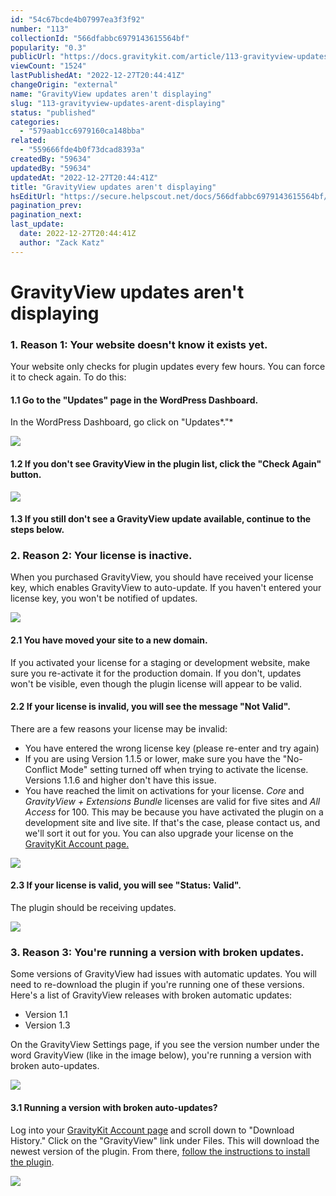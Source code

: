 ```yaml
---
id: "54c67bcde4b07997ea3f3f92"
number: "113"
collectionId: "566dfabbc6979143615564bf"
popularity: "0.3"
publicUrl: "https://docs.gravitykit.com/article/113-gravityview-updates-arent-displaying"
viewCount: "1524"
lastPublishedAt: "2022-12-27T20:44:41Z"
changeOrigin: "external"
name: "GravityView updates aren't displaying"
slug: "113-gravityview-updates-arent-displaying"
status: "published"
categories: 
  - "579aab1cc6979160ca148bba"
related: 
  - "559666fde4b0f73dcad8393a"
createdBy: "59634"
updatedBy: "59634"
updatedAt: "2022-12-27T20:44:41Z"
title: "GravityView updates aren't displaying"
hsEditUrl: "https://secure.helpscout.net/docs/566dfabbc6979143615564bf/article/54c67bcde4b07997ea3f3f92"
pagination_prev: 
pagination_next: 
last_update:
  date: 2022-12-27T20:44:41Z
  author: "Zack Katz"
---
```


# GravityView updates aren't displaying



### 1. Reason 1: Your website doesn't know it exists yet.

Your website only checks for plugin updates every few hours. You can force it to check again. To do this:

#### 1.1 Go to the "Updates" page in the WordPress Dashboard.

In the WordPress Dashboard, go click on "Updates*."*

![](https://www.gravitykit.com/wp-content/uploads/2018/01/go-to-the-updates-page.png?1438983741)

#### 1.2 If you don't see GravityView in the plugin list, click the "Check Again" button.

![](https://www.gravitykit.com/wp-content/uploads/2018/01/if-you-don-t-see-gravityview-in-the-plugin-list-click-the-check-again-button.png?1438983743)

#### 1.3 If you still don't see a GravityView update available, continue to the steps below.

### 2. Reason 2: Your license is inactive.

When you purchased GravityView, you should have received your license key, which enables GravityView to auto-update. If you haven't entered your license key, you won't be notified of updates.

![](https://www.gravitykit.com/wp-content/uploads/2018/01/reason-2-your-license-is-inactive.png?1438983743)

#### 2.1 You have moved your site to a new domain.

If you activated your license for a staging or development website, make sure you re-activate it for the production domain. If you don't, updates won't be visible, even though the plugin license will appear to be valid.

#### 2.2 If your license is invalid, you will see the message "Not Valid".

There are a few reasons your license may be invalid:

- You have entered the wrong license key (please re-enter and try again)
- If you are using Version 1.1.5 or lower, make sure you have the "No-Conflict Mode" setting turned off when trying to activate the license. Versions 1.1.6 and higher don't have this issue.
- You have reached the limit on activations for your license. *Core* and *GravityView + Extensions Bundle* licenses are valid for five sites and *All Access* for 100. This may be because you have activated the plugin on a development site and live site. If that's the case, please contact us, and we'll sort it out for you. You can also upgrade your license on the [GravityKit Account page.](https://www.gravitykit.com/account/)

![](https://www.gravitykit.com/wp-content/uploads/2018/01/if-your-license-is-invalid-you-will-see-the-message-not-valid-.png?1438983744)

#### 2.3 If your license is valid, you will see "Status: Valid".

The plugin should be receiving updates.

![](https://www.gravitykit.com/wp-content/uploads/2018/01/if-your-license-is-valid-you-will-see-status-valid-.png?1438983745)

### 3. Reason 3: You're running a version with broken updates.

Some versions of GravityView had issues with automatic updates. You will need to re-download the plugin if you're running one of these versions. Here's a list of GravityView releases with broken automatic updates:

- Version 1.1
- Version 1.3

On the GravityView Settings page, if you see the version number under the word GravityView (like in the image below), you're running a version with broken auto-updates.

![](https://www.gravitykit.com/wp-content/uploads/2018/01/reason-3-you-re-running-a-version-with-broken-updates.png?1438983745)

#### 3.1 Running a version with broken auto-updates?

Log into your [GravityKit Account page](https://www.gravitykit.com/account/) and scroll down to "Download History." Click on the "GravityView" link under Files. This will download the newest version of the plugin. From there, [follow the instructions to install the plugin](https://docs.gravitykit.com/article/69-installing-gravityview).

![](https://www.gravitykit.com/wp-content/uploads/2018/01/if-you-re-running-a-version-with-broken-auto-updates.png?1438983746)
